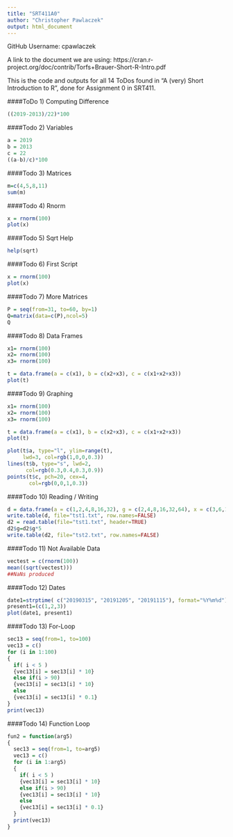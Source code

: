 ```yaml
---
title: "SRT411A0"
author: "Christopher Pawlaczek"
output: html_document
---
```


GitHub Username: cpawlaczek

  A link to the document we are using: https://cran.r-project.org/doc/contrib/Torfs+Brauer-Short-R-Intro.pdf
  
  This is the code and outputs for all 14 ToDos found in "A (very) Short Introduction to R", done for Assignment 0 in SRT411.
  

####ToDo 1) Computing Difference
```r
((2019-2013)/22)*100
```

####Todo 2) Variables
```r
a = 2019
b = 2013
c = 22
((a-b)/c)*100
```

####Todo 3) Matrices
```r
m=c(4,5,8,11)
sum(m)
```

####Todo 4) Rnorm
```r
x = rnorm(100)
plot(x)
```

####Todo 5) Sqrt Help
```r
help(sqrt)
```

####Todo 6) First Script
```r
x = rnorm(100)
plot(x)
```

####Todo 7) More Matrices
```r
P = seq(from=31, to=60, by=1)
Q=matrix(data=c(P),ncol=5)
Q
```

####Todo 8) Data Frames
```r
x1= rnorm(100)
x2= rnorm(100)
x3= rnorm(100)

t = data.frame(a = c(x1), b = c(x2+x3), c = c(x1+x2+x3))
plot(t)
```

####Todo 9) Graphing
```r
x1= rnorm(100)
x2= rnorm(100)
x3= rnorm(100)

t = data.frame(a = c(x1), b = c(x2+x3), c = c(x1+x2+x3))
plot(t)

plot(t$a, type="l", ylim=range(t),
     lwd=3, col=rgb(1,0,0,0.3))
lines(t$b, type="s", lwd=2,
      col=rgb(0.3,0.4,0.3,0.9))
points(t$c, pch=20, cex=4,
       col=rgb(0,0,1,0.3))
```

####Todo 10) Reading / Writing
```r
d = data.frame(a = c(1,2,4,8,16,32), g = c(2,4,8,16,32,64), x = c(3,6,12,24,48,96))
write.table(d, file="tst1.txt", row.names=FALSE)
d2 = read.table(file="tst1.txt", header=TRUE)
d2$g=d2$g*5
write.table(d2, file="tst2.txt", row.names=FALSE)
```

####Todo 11) Not Available Data
```r
vectest = c(rnorm(100))
mean((sqrt(vectest)))
##NaNs produced
```

####Todo 12) Dates
```r
date1=strptime( c("20190315", "20191205", "20191115"), format="%Y%m%d")
present1=(c(1,2,3))
plot(date1, present1)
```

####Todo 13) For-Loop
```r
sec13 = seq(from=1, to=100)
vec13 = c()
for (i in 1:100)
{
  if( i < 5 )
  {vec13[i] = sec13[i] * 10}
  else if(i > 90)
  {vec13[i] = sec13[i] * 10}
  else 
  {vec13[i] = sec13[i] * 0.1}
}
print(vec13)
```

####Todo 14) Function Loop
```r
fun2 = function(arg5)
{
  sec13 = seq(from=1, to=arg5)
  vec13 = c()
  for (i in 1:arg5)
  {
    if( i < 5 )
    {vec13[i] = sec13[i] * 10}
    else if(i > 90)
    {vec13[i] = sec13[i] * 10}
    else 
    {vec13[i] = sec13[i] * 0.1}
  }
  print(vec13)
}
```

